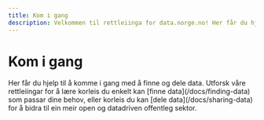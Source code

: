 ```yaml
---
title: Kom i gang
description: Velkommen til rettleiinga for data.norge.no! Her får du hjelp til å komme i gang med å finne og dele data.
---
```


# Kom i gang

<Ingress>
    Her får du hjelp til å komme i gang med å finne og dele data. Utforsk våre rettleiingar for å lære korleis du enkelt
    kan [finne data](/docs/finding-data) som passar dine behov, eller korleis du kan [dele data](/docs/sharing-data) for
    å bidra til ein meir open og datadriven offentleg sektor.
</Ingress>
